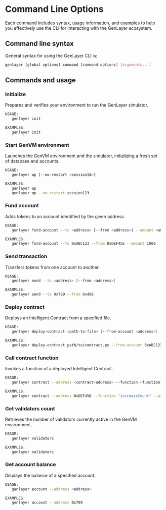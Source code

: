 # Command Line Options

Each command includes syntax, usage information, and examples to help you effectively use the CLI for interacting with the GenLayer ecosystem.

## Command line syntax

General syntax for using the GenLayer CLI is:

```bash
genlayer [global options] command [command options] [arguments...]
```

## Commands and usage

### Initialize

Prepares and verifies your environment to run the GenLayer simulator.

```bash
USAGE:
   genlayer init

EXAMPLES:
   genlayer init
```

### Start GenVM environment

Launches the GenVM environment and the simulator, initializing a fresh set of database and accounts.

```bash
USAGE:
   genlayer up [--no-restart <sessionId>]

EXAMPLES:
   genlayer up
   genlayer up --no-restart session123
```

### Fund account

Adds tokens to an account identified by the given address.

```bash
USAGE:
   genlayer fund-account --to <address> [--from <address>] --amount <amount>

EXAMPLES:
   genlayer fund-account --to 0xABC123 --from 0xDEF456 --amount 1000
```

### Send transaction

Transfers tokens from one account to another.

```bash
USAGE:
   genlayer send --to <address> [--from <address>]

EXAMPLES:
   genlayer send --to 0x789 --from 0x456
```

### Deploy contract

Deploys an Intelligent Contract from a specified file.

```bash
USAGE:
   genlayer deploy-contract <path-to-file> [--from-account <address>]

EXAMPLES:
   genlayer deploy-contract path/to/contract.py --from-account 0xABC123
```

### Call contract function

Invokes a function of a deployed Intelligent Contract.

```bash
USAGE:
   genlayer contract --address <contract-address> --function <function-name> [--args [arg1, arg2, ...]] [--from <address>]

EXAMPLES:
   genlayer contract --address 0xDEF456 --function "increaseCount" --args [10] --from 0xABC123
```

### Get validators count

Retrieves the number of validators currently active in the GenVM environment.

```bash
USAGE:
   genlayer validators

EXAMPLES:
   genlayer validators
```

### Get account balance

Displays the balance of a specified account.

```bash
USAGE:
   genlayer account --address <address>

EXAMPLES:
   genlayer account --address 0x789
```

